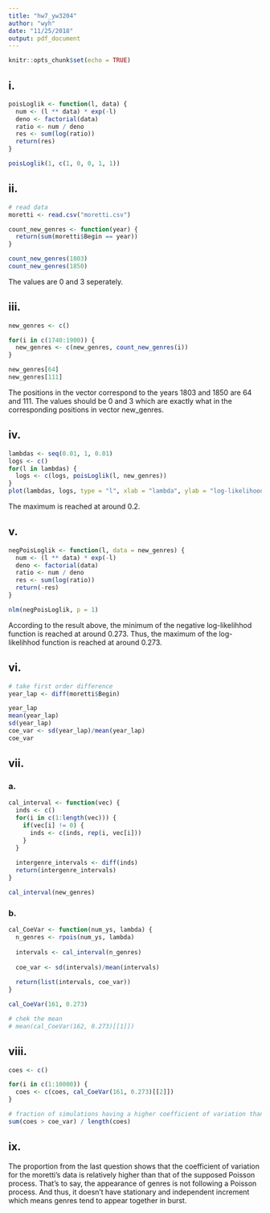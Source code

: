 ```yaml
---
title: "hw7_yw3204"
author: "wyh"
date: "11/25/2018"
output: pdf_document
---
```


```r
knitr::opts_chunk$set(echo = TRUE)
```

## i.
```r
poisLoglik <- function(l, data) {
  num <- (l ** data) * exp(-l)
  deno <- factorial(data)
  ratio <- num / deno
  res <- sum(log(ratio))
  return(res)
}

poisLoglik(1, c(1, 0, 0, 1, 1))
```

## ii.
```r
# read data
moretti <- read.csv("moretti.csv")

count_new_genres <- function(year) {
  return(sum(moretti$Begin == year))
}

count_new_genres(1803)
count_new_genres(1850)
```
The values are 0 and 3 seperately.

## iii.
```r
new_genres <- c()

for(i in c(1740:1900)) {
  new_genres <- c(new_genres, count_new_genres(i))
}

new_genres[64]
new_genres[111]
```
The positions in the vector correspond to the years 1803 and 1850 are 64 and 111. The values should be 0 and 3 which are exactly what in the corresponding positions in vector new_genres. 

## iv.
```r
lambdas <- seq(0.01, 1, 0.01)
logs <- c()
for(l in lambdas) {
  logs <- c(logs, poisLoglik(l, new_genres))
}
plot(lambdas, logs, type = "l", xlab = "lambda", ylab = "log-likelihood")
```

The maximum is reached at around 0.2.

## v.
```r
negPoisLoglik <- function(l, data = new_genres) {
  num <- (l ** data) * exp(-l)
  deno <- factorial(data)
  ratio <- num / deno
  res <- sum(log(ratio))
  return(-res)
}

nlm(negPoisLoglik, p = 1)
```
According to the result above, the minimum of the negative log-likelihhod function is reached at around 0.273. Thus, the maximum of the log-likelihhod function is reached at around 0.273.

## vi.
```r
# take first order difference
year_lap <- diff(moretti$Begin)

year_lap
mean(year_lap)
sd(year_lap)
coe_var <- sd(year_lap)/mean(year_lap)
coe_var
```

## vii.
### a.
```r
cal_interval <- function(vec) {
  inds <- c()
  for(i in c(1:length(vec))) {
    if(vec[i] != 0) {
      inds <- c(inds, rep(i, vec[i]))
    }
  }
  
  intergenre_intervals <- diff(inds)
  return(intergenre_intervals)
}

cal_interval(new_genres)
```

### b.
```r
cal_CoeVar <- function(num_ys, lambda) {
  n_genres <- rpois(num_ys, lambda)
  
  intervals <- cal_interval(n_genres)
  
  coe_var <- sd(intervals)/mean(intervals)
  
  return(list(intervals, coe_var))
}

cal_CoeVar(161, 0.273)

# chek the mean
# mean(cal_CoeVar(162, 0.273)[[1]])
```

## viii.
```r
coes <- c()

for(i in c(1:10000)) {
  coes <- c(coes, cal_CoeVar(161, 0.273)[[2]])
}

# fraction of simulations having a higher coefficient of variation than Moretti’s data
sum(coes > coe_var) / length(coes)
```

## ix.
The proportion from the last question shows that the coefficient of variation for the moretti's data is relatively higher than that of the supposed Poisson process. That's to say, the appearance of genres is not following a Poisson process. And thus, it doesn't have stationary and independent increment which means genres tend to appear together in burst.







